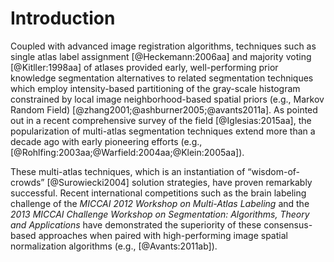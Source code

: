 
# Introduction

Coupled with advanced image registration algorithms, techniques such as single atlas
label assignment [@Heckemann:2006aa] and majority voting [@Kitller:1998aa]
of atlases provided early, well-performing prior knowledge segmentation
alternatives to related segmentation techniques which employ intensity-based
partitioning of the gray-scale histogram constrained by local image neighborhood-based
spatial priors (e.g., Markov Random  Field) [@zhang2001;@ashburner2005;@avants2011a].
As pointed out in a recent comprehensive survey of the field [@Iglesias:2015aa],
the popularization of multi-atlas segmentation techniques extend more than a
decade ago with early pioneering efforts (e.g., [@Rohlfing:2003aa;@Warfield:2004aa;@Klein:2005aa]).

These multi-atlas techniques, which is an instantiation of "wisdom-of-crowds"
[@Surowiecki2004] solution strategies, have proven remarkably successful.  Recent
international competitions such as the
brain labeling challenge of the _MICCAI 2012 Workshop on Multi-Atlas
Labeling_ and the _2013 MICCAI Challenge Workshop on Segmentation:
Algorithms, Theory and Applications_ have demonstrated the superiority of these
consensus-based approaches when paired with high-performing image spatial
normalization algorithms (e.g., [@Avants:2011ab]).
